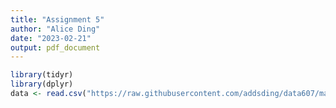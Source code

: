 ```yaml
---
title: "Assignment 5"
author: "Alice Ding"
date: "2023-02-21"
output: pdf_document
---
```


```r
library(tidyr)
library(dplyr)
data <- read.csv("https://raw.githubusercontent.com/addsding/data607/main/assignment5/data.csv")
```

